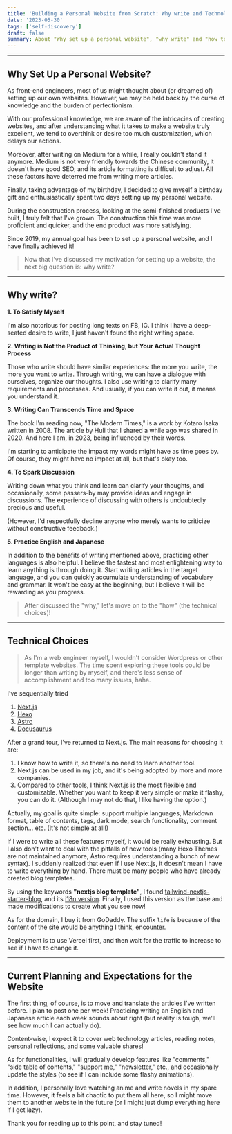 ```yaml
---
title: 'Building a Personal Website from Scratch: Why write and Technology Choices'
date: '2023-05-30'
tags: ['self-discovery']
draft: false
summary: About "Why set up a personal website", "why write" and "how to choose the tech stack"
---
```


<TOCInline toc={props.toc} asDisclosure />

---

## Why Set Up a Personal Website?

As front-end engineers, most of us might thought about (or dreamed of) setting up our own websites. However, we may be held back by the curse of knowledge and the burden of perfectionism.

With our professional knowledge, we are aware of the intricacies of creating websites, and after understanding what it takes to make a website truly excellent, we tend to overthink or desire too much customization, which delays our actions.

Moreover, after writing on Medium for a while, I really couldn't stand it anymore. Medium is not very friendly towards the Chinese community, it doesn't have good SEO, and its article formatting is difficult to adjust. All these factors have deterred me from writing more articles.

Finally, taking advantage of my birthday, I decided to give myself a birthday gift and enthusiastically spent two days setting up my personal website.

During the construction process, looking at the semi-finished products I've built, I truly felt that I've grown. The construction this time was more proficient and quicker, and the end product was more satisfying.

Since 2019, my annual goal has been to set up a personal website, and I have finally achieved it!

> Now that I've discussed my motivation for setting up a website, the next big question is: why write?

---

## Why write?

**1. To Satisfy Myself**

I'm also notorious for posting long texts on FB, IG. I think I have a deep-seated desire to write, I just haven't found the right writing space.

**2. Writing is Not the Product of Thinking, but Your Actual Thought Process**

Those who write should have similar experiences: the more you write, the more you want to write. Through writing, we can have a dialogue with ourselves, organize our thoughts. I also use writing to clarify many requirements and processes. And usually, if you can write it out, it means you understand it.

**3. Writing Can Transcends Time and Space**

The book I'm reading now, "The Modern Times," is a work by Kotaro Isaka written in 2008. The article by Huli that I shared a while ago was shared in 2020. And here I am, in 2023, being influenced by their words.

I'm starting to anticipate the impact my words might have as time goes by. Of course, they might have no impact at all, but that's okay too.

**4. To Spark Discussion**

Writing down what you think and learn can clarify your thoughts, and occasionally, some passers-by may provide ideas and engage in discussions. The experience of discussing with others is undoubtedly precious and useful.

(However, I'd respectfully decline anyone who merely wants to criticize without constructive feedback.)

**5. Practice English and Japanese**

In addition to the benefits of writing mentioned above, practicing other languages is also helpful. I believe the fastest and most enlightening way to learn anything is through doing it. Start writing articles in the target language, and you can quickly accumulate understanding of vocabulary and grammar. It won't be easy at the beginning, but I believe it will be rewarding as you progress.

> After discussed the "why," let's move on to the "how" (the technical choices)!

---

## Technical Choices

> As I'm a web engineer myself, I wouldn't consider Wordpress or other template websites. The time spent exploring these tools could be longer than writing by myself, and there's less sense of accomplishment and too many issues, haha.

I've sequentially tried

1. [Next.js](https://nextjs.org/)
2. [Hexo](https://hexo.io/)
3. [Astro](https://astro.new/latest/)
4. [Docusaurus](https://docusaurus.io/)

After a grand tour, I've returned to Next.js. The main reasons for choosing it are:

1. I know how to write it, so there's no need to learn another tool.
2. Next.js can be used in my job, and it's being adopted by more and more companies.
3. Compared to other tools, I think Next.js is the most flexible and customizable. Whether you want to keep it very simple or make it flashy, you can do it. (Although I may not do that, I like having the option.)

Actually, my goal is quite simple: support multiple languages, Markdown format, table of contents, tags, dark mode, search functionality, comment section... etc. (It's not simple at all!)

If I were to write all these features myself, it would be really exhausting. But I also don't want to deal with the pitfalls of new tools (many Hexo Themes are not maintained anymore, Astro requires understanding a bunch of new syntax). I suddenly realized that even if I use Next.js, it doesn't mean I have to write everything by hand. There must be many people who have already created blog templates.

By using the keywords **"nextjs blog template"**, I found [tailwind-nextjs-starter-blog](https://github.com/timlrx/tailwind-nextjs-starter-blog), and its [i18n version](https://github.com/GautierArcin/i18n-tailwind-nextjs-starter-blog). Finally, I used this version as the base and made modifications to create what you see now!

As for the domain, I buy it from GoDaddy. The suffix `life` is because of the content of the site would be anything I think, encounter.

Deployment is to use Vercel first, and then wait for the traffic to increase to see if I have to change it.

---

## Current Planning and Expectations for the Website

The first thing, of course, is to move and translate the articles I've written before. I plan to post one per week! Practicing writing an English and Japanese article each week sounds about right (but reality is tough, we'll see how much I can actually do).

Content-wise, I expect it to cover web technology articles, reading notes, personal reflections, and some valuable shares!

As for functionalities, I will gradually develop features like "comments," "side table of contents," "support me," "newsletter," etc., and occasionally update the styles (to see if I can include some flashy animations).

In addition, I personally love watching anime and write novels in my spare time. However, it feels a bit chaotic to put them all here, so I might move them to another website in the future (or I might just dump everything here if I get lazy).

Thank you for reading up to this point, and stay tuned!
